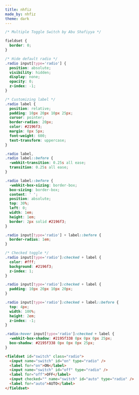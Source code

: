 ```yaml
---
title: nhfiz
made_by: nhfiz
theme: dark
---
```


```css
/* Multiple Toggle Switch by Abu Shafiyya */

fieldset {
  border: 0;
}

/* Hide default radio */
.radio input[type='radio'] {
  position: absolute;
  visibility: hidden;
  display: none;
  opacity: 0;
  z-index: -1;
}

/* Customizing label */
.radio label {
  position: relative;
  padding: 10px 20px 10px 25px;
  cursor: pointer;
  border-radius: 20px;
  color: #2196f3;
  margin: 0px 5px;
  font-weight: 600;
  text-transform: uppercase;
}

.radio label,
.radio label::before {
  -webkit-transition: 0.25s all ease;
  transition: 0.25s all ease;
}

.radio label::before {
  -webkit-box-sizing: border-box;
  box-sizing: border-box;
  content: ' ';
  position: absolute;
  top: 30%;
  left: 0;
  width: 1em;
  height: 1em;
  border: 2px solid #2196f3;
}

.radio input[type='radio'] + label::before {
  border-radius: 1em;
}

/* Checked toggle */
.radio input[type='radio']:checked + label {
  color: #fff;
  background: #2196f3;
  z-index: 1;
}

.radio input[type='radio']:checked + label {
  padding: 10px 20px 10px 20px;
}

.radio input[type='radio']:checked + label::before {
  top: 4px;
  width: 100%;
  height: 2em;
  z-index: -1;
}

.radio:hover input[type='radio']:checked + label {
  -webkit-box-shadow: #2195f338 0px 0px 0px 25px;
  box-shadow: #2195f338 0px 0px 0px 25px;
}
```

```html
<fieldset id="switch" class="radio">
  <input name="switch" id="on" type="radio" />
  <label for="on">ON</label>
  <input name="switch" id="off" type="radio" />
  <label for="off">OFF</label>
  <input checked="" name="switch" id="auto" type="radio" />
  <label for="auto">AUTO</label>
</fieldset>
```
